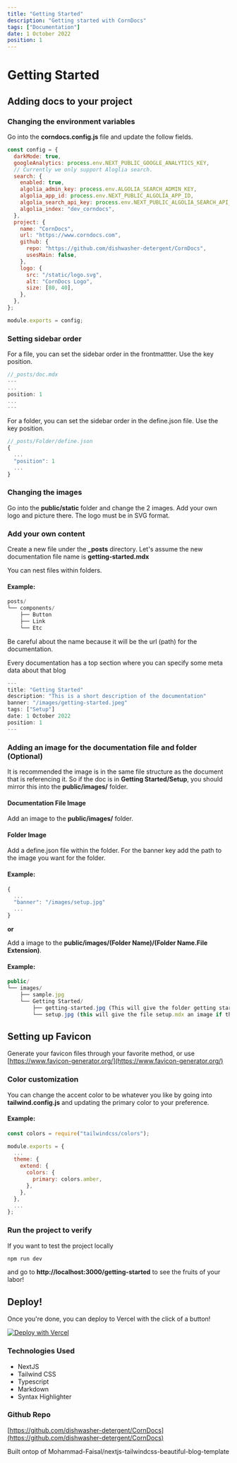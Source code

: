 ```yaml
---
title: "Getting Started"
description: "Getting started with CornDocs"
tags: ["Documentation"]
date: 1 October 2022
position: 1
---
```


# Getting Started

## Adding docs to your project

### Changing the environment variables

Go into the **corndocs.config.js** file and update the follow fields.

```js
const config = {
  darkMode: true,
  googleAnalytics: process.env.NEXT_PUBLIC_GOOGLE_ANALYTICS_KEY,
  // Currently we only support Aloglia search.
  search: {
    enabled: true,
    algolia_admin_key: process.env.ALGOLIA_SEARCH_ADMIN_KEY,
    algolia_app_id: process.env.NEXT_PUBLIC_ALGOLIA_APP_ID,
    algolia_search_api_key: process.env.NEXT_PUBLIC_ALGOLIA_SEARCH_API_KEY,
    algolia_index: "dev_corndocs",
  },
  project: {
    name: "CornDocs",
    url: "https://www.corndocs.com",
    github: {
      repo: "https://github.com/dishwasher-detergent/CornDocs",
      usesMain: false,
    },
    logo: {
      src: "/static/logo.svg",
      alt: "CornDocs Logo",
      size: [80, 40],
    },
  },
};

module.exports = config;
```

### Setting sidebar order

For a file, you can set the sidebar order in the frontmattter. Use the key position.

```js
//_posts/doc.mdx
---
...
position: 1
...
---
```

For a folder, you can set the sidebar order in the define.json file. Use the key position.

```js
//_posts/Folder/define.json
{
  ...
  "position": 1
  ...
}
```

### Changing the images

Go into the **public/static** folder and change the 2 images. Add your own logo and picture there. The logo must be in SVG format.

### Add your own content

Create a new file under the **\_posts** directory. Let's assume the new documentation file name is **getting-started.mdx**

You can nest files within folders.

#### Example:

```js
posts/
└── components/
    ├── Button
    ├── Link
    └── Etc
```

Be careful about the name because it will be the url (path) for the documentation.

Every documentation has a top section where you can specify some meta data about that blog

```js
---
title: "Getting Started"
description: "This is a short description of the documentation"
banner: "/images/getting-started.jpeg"
tags: ["Setup"]
date: 1 October 2022
position: 1
---
```

### Adding an image for the documentation file and folder (Optional)

It is recommended the image is in the same file structure as the document that is referencing it.
So if the doc is in **Getting Started/Setup**, you should mirror this into the **public/images/** folder.

#### Documentation File Image

Add an image to the **public/images/** folder.

#### Folder Image

Add a define.json file within the folder. For the banner key add the path to the image you want for the folder.

#### Example:

```js
{
  ...
  "banner": "/images/setup.jpg"
  ...
}
```

**or**

Add a image to the **public/images/(Folder Name)/(Folder Name.File Extension)**.

#### Example:

```js
public/
└── images/
    ├── sample.jpg
    └── Getting Started/
        ├── getting-started.jpg (This will give the folder getting started an image)
        └── setup.jpg (this will give the file setup.mdx an image if that was assigned in the frontmatter.)
```

## Setting up Favicon

Generate your favicon files through your favorite method, or use [https://www.favicon-generator.org/](https://www.favicon-generator.org/)

### Color customization

You can change the accent color to be whatever you like by going into **tailwind.config.js** and updating the primary color to your preference.

#### Example:

```js
const colors = require("tailwindcss/colors");

module.exports = {
  ...
  theme: {
    extend: {
      colors: {
        primary: colors.amber,
      },
    },
  },
  ...
};
```

### Run the project to verify

If you want to test the project locally

```sh
npm run dev
```

and go to **http://localhost:3000/getting-started** to see the fruits of your labor!

## Deploy!

Once you're done, you can deploy to Vercel with the click of a button!

[![Deploy with Vercel](https://vercel.com/button)](https://vercel.com/new/clone?repository-url=https%3A%2F%2Fgithub.com%2Fdishwasher-detergent%2FCornDocs&env=NEXT_PUBLIC_PRODUCTION_ROOT_URL,NEXT_PUBLIC_GITHUB_PROFILE_URL,NEXT_PUBLIC_GITHUB_BRANCH,NEXT_PUBLIC_PROJECT_NAME,NEXT_PUBLIC_GOOGLE_ANALYTICS_KEY&envDescription=Getting%20up%20and%20running&envLink=www.corndocs.com%2FDocs%2Fgetting-started)

### Technologies Used

- NextJS
- Tailwind CSS
- Typescript
- Markdown
- Syntax Highlighter

### Github Repo

[https://github.com/dishwasher-detergent/CornDocs](https://github.com/dishwasher-detergent/CornDocs)

Built ontop of Mohammad-Faisal/nextjs-tailwindcss-beautiful-blog-template
